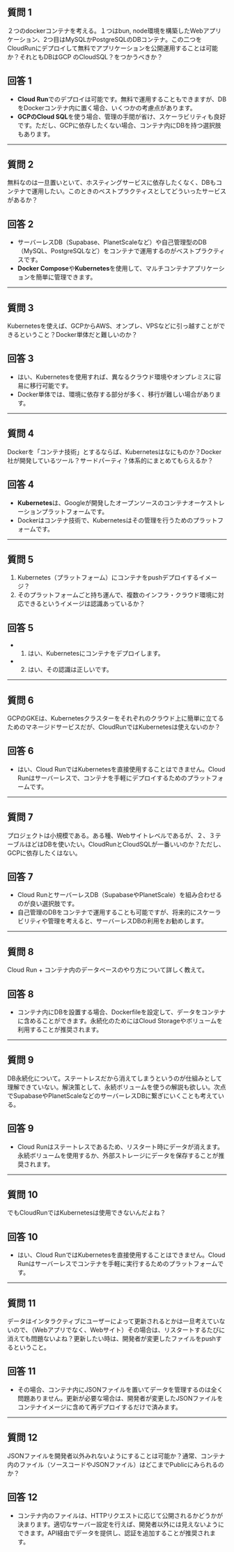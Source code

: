 ## 質問 1
２つのdockerコンテナを考える。１つはbun, node環境を構築したWebアプリケーション、2つ目はMySQLかPostgreSQLのDBコンテナ。この二つをCloudRunにデプロイして無料でアプリケーションを公開運用することは可能か？それともDBはGCP のCloudSQL？をつかうべきか？

## 回答 1
- **Cloud Run**でのデプロイは可能です。無料で運用することもできますが、DBをDockerコンテナ内に置く場合、いくつかの考慮点があります。
- **GCPのCloud SQL**を使う場合、管理の手間が省け、スケーラビリティも良好です。ただし、GCPに依存したくない場合、コンテナ内にDBを持つ選択肢もあります。

---

## 質問 2
無料なのは一旦置いといて、ホスティングサービスに依存したくなく、DBもコンテナで運用したい。このときのベストプラクティスとしてどういったサービスがあるか？

## 回答 2
- サーバーレスDB（Supabase、PlanetScaleなど）や自己管理型のDB（MySQL、PostgreSQLなど）をコンテナで運用するのがベストプラクティスです。
- **Docker Compose**や**Kubernetes**を使用して、マルチコンテナアプリケーションを簡単に管理できます。

---

## 質問 3
Kubernetesを使えば、GCPからAWS、オンプレ、VPSなどに引っ越すことができるということ？Docker単体だと難しいのか？

## 回答 3
- はい、Kubernetesを使用すれば、異なるクラウド環境やオンプレミスに容易に移行可能です。
- Docker単体では、環境に依存する部分が多く、移行が難しい場合があります。

---

## 質問 4
Dockerを「コンテナ技術」とするならば、Kubernetesはなにものか？Docker社が開発しているツール？サードパーティ？体系的にまとめてもらえるか？

## 回答 4
- **Kubernetes**は、Googleが開発したオープンソースのコンテナオーケストレーションプラットフォームです。
- Dockerはコンテナ技術で、Kubernetesはその管理を行うためのプラットフォームです。

---

## 質問 5
1. Kubernetes（プラットフォーム）にコンテナをpushデプロイするイメージ？
2. そのプラットフォームごと持ち運んで、複数のインフラ・クラウド環境に対応できるというイメージは認識あっているか？

## 回答 5
- 1. はい、Kubernetesにコンテナをデプロイします。
- 2. はい、その認識は正しいです。

---

## 質問 6
GCPのGKEは、Kubernetesクラスターをそれぞれのクラウド上に簡単に立てるためのマネージドサービスだが、CloudRunではKubernetesは使えないのか？

## 回答 6
- はい、Cloud RunではKubernetesを直接使用することはできません。Cloud Runはサーバーレスで、コンテナを手軽にデプロイするためのプラットフォームです。

---

## 質問 7
プロジェクトは小規模である。ある種、Webサイトレベルであるが、２、３テーブルほどはDBを使いたい。CloudRunとCloudSQLが一番いいのか？ただし、GCPに依存したくはない。

## 回答 7
- Cloud RunとサーバーレスDB（SupabaseやPlanetScale）を組み合わせるのが良い選択肢です。
- 自己管理のDBをコンテナで運用することも可能ですが、将来的にスケーラビリティや管理を考えると、サーバーレスDBの利用をお勧めします。

---

## 質問 8
Cloud Run + コンテナ内のデータベースのやり方について詳しく教えて。

## 回答 8
- コンテナ内にDBを設置する場合、Dockerfileを設定して、データをコンテナに含めることができます。永続化のためにはCloud Storageやボリュームを利用することが推奨されます。

---

## 質問 9
DB永続化について。ステートレスだから消えてしまうというのが仕組みとして理解できていない。解決策として、永続ボリュームを使うの解説も欲しい。次点でSupabaseやPlanetScaleなどのサーバーレスDBに繋ぎにいくことも考えている。

## 回答 9
- Cloud Runはステートレスであるため、リスタート時にデータが消えます。永続ボリュームを使用するか、外部ストレージにデータを保存することが推奨されます。

---

## 質問 10
でもCloudRunではKubernetesは使用できないんだよね？

## 回答 10
- はい、Cloud RunではKubernetesを直接使用することはできません。Cloud Runはサーバーレスでコンテナを手軽に実行するためのプラットフォームです。

---

## 質問 11
データはインタラクティブにユーザーによって更新されるとかは一旦考えていないので、（Webアプリでなく、Webサイト）その場合は、リスタートするたびに消えても問題ないよね？更新したい時は、開発者が変更したファイルをpushするということ。

## 回答 11
- その場合、コンテナ内にJSONファイルを置いてデータを管理するのは全く問題ありません。更新が必要な場合は、開発者が変更したJSONファイルをコンテナイメージに含めて再デプロイするだけで済みます。

---

## 質問 12
JSONファイルを開発者以外みれないようにすることは可能か？通常、コンテナ内のファイル（ソースコードやJSONファイル）はどこまでPublicにみられるのか？

## 回答 12
- コンテナ内のファイルは、HTTPリクエストに応じて公開されるかどうかが決まります。適切なサーバー設定を行えば、開発者以外には見えないようにできます。API経由でデータを提供し、認証を追加することが推奨されます。
